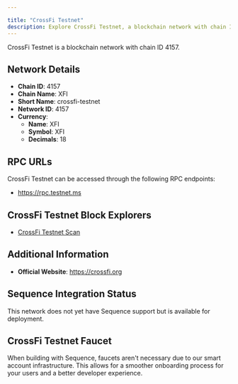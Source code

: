 ```yaml
---

title: "CrossFi Testnet"
description: Explore CrossFi Testnet, a blockchain network with chain ID 4157. Learn about its native currency, XFI, and how to interact with the network.
---
```




CrossFi Testnet is a blockchain network with chain ID 4157.

## Network Details

- **Chain ID**: 4157
- **Chain Name**: XFI
- **Short Name**: crossfi-testnet
- **Network ID**: 4157
- **Currency**: 
  - **Name**: XFI
  - **Symbol**: XFI
  - **Decimals**: 18

## RPC URLs

CrossFi Testnet can be accessed through the following RPC endpoints:

- https://rpc.testnet.ms

## CrossFi Testnet Block Explorers

- [CrossFi Testnet Scan](https://test.xfiscan.com)

## Additional Information

- **Official Website**: https://crossfi.org

## Sequence Integration Status

This network does not yet have Sequence support but is available for deployment.

## CrossFi Testnet Faucet

When building with Sequence, faucets aren't necessary due to our smart account infrastructure. This allows for a smoother onboarding process for your users and a better developer experience.
